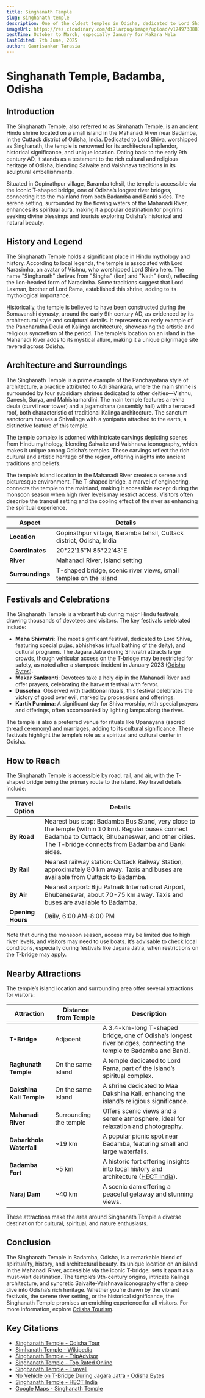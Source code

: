 ```yaml
---
title: Singhanath Temple
slug: singhanath-temple
description: One of the oldest temples in Odisha, dedicated to Lord Shiva, showcasing Kalingan architecture. Located on an island in the Mahanadi River, accessible by boat. Vibrant during Makara Sankranti..
imageUrl: https://res.cloudinary.com/di7larpuq/image/upload/v1749738887/IMG_20200229_133038_ctghaj.jpg
bestTime: October to March, especially January for Makara Mela
lastEdited: 7th June, 2025
author: Gaurisankar Tarasia
---
```



# Singhanath Temple, Badamba, Odisha

## Introduction

The Singhanath Temple, also referred to as Simhanath Temple, is an ancient Hindu shrine located on a small island in the Mahanadi River near Badamba, in the Cuttack district of Odisha, India. Dedicated to Lord Shiva, worshipped as Singhanath, the temple is renowned for its architectural splendor, historical significance, and unique location. Dating back to the early 9th century AD, it stands as a testament to the rich cultural and religious heritage of Odisha, blending Saivaite and Vaishnava traditions in its sculptural embellishments.

Situated in Gopinathpur village, Baramba tehsil, the temple is accessible via the iconic T-shaped bridge, one of Odisha’s longest river bridges, connecting it to the mainland from both Badamba and Banki sides. The serene setting, surrounded by the flowing waters of the Mahanadi River, enhances its spiritual aura, making it a popular destination for pilgrims seeking divine blessings and tourists exploring Odisha’s historical and natural beauty.

## History and Legend

The Singhanath Temple holds a significant place in Hindu mythology and history. According to local legends, the temple is associated with Lord Narasimha, an avatar of Vishnu, who worshipped Lord Shiva here. The name "Singhanath" derives from "Singha" (lion) and "Nath" (lord), reflecting the lion-headed form of Narasimha. Some traditions suggest that Lord Laxman, brother of Lord Rama, established this shrine, adding to its mythological importance.

Historically, the temple is believed to have been constructed during the Somavanshi dynasty, around the early 9th century AD, as evidenced by its architectural style and sculptural details. It represents an early example of the Pancharatha Deula of Kalinga architecture, showcasing the artistic and religious syncretism of the period. The temple’s location on an island in the Mahanadi River adds to its mystical allure, making it a unique pilgrimage site revered across Odisha.

## Architecture and Surroundings

The Singhanath Temple is a prime example of the Panchayatana style of architecture, a practice attributed to Adi Shankara, where the main shrine is surrounded by four subsidiary shrines dedicated to other deities—Vishnu, Ganesh, Surya, and Mahishamardini. The main temple features a rekha deula (curvilinear tower) and a jagamohana (assembly hall) with a terraced roof, both characteristic of traditional Kalinga architecture. The sanctum sanctorum houses a Shivalinga with a yonipatta attached to the earth, a distinctive feature of this temple.

The temple complex is adorned with intricate carvings depicting scenes from Hindu mythology, blending Saivaite and Vaishnava iconography, which makes it unique among Odisha’s temples. These carvings reflect the rich cultural and artistic heritage of the region, offering insights into ancient traditions and beliefs.

The temple’s island location in the Mahanadi River creates a serene and picturesque environment. The T-shaped bridge, a marvel of engineering, connects the temple to the mainland, making it accessible except during the monsoon season when high river levels may restrict access. Visitors often describe the tranquil setting and the cooling effect of the river as enhancing the spiritual experience.

| **Aspect**               | **Details**                                                                 |
|--------------------------|-----------------------------------------------------------------------------|
| **Location**             | Gopinathpur village, Baramba tehsil, Cuttack district, Odisha, India        |
| **Coordinates**          | 20°22′15″N 85°22′43″E                                                     |
| **River**                | Mahanadi River, island setting                                             |
| **Surroundings**         | T-shaped bridge, scenic river views, small temples on the island            |

## Festivals and Celebrations

The Singhanath Temple is a vibrant hub during major Hindu festivals, drawing thousands of devotees and visitors. The key festivals celebrated include:

- **Maha Shivratri**: The most significant festival, dedicated to Lord Shiva, featuring special pujas, abhishekas (ritual bathing of the deity), and cultural programs. The Jagara Jatra during Shivratri attracts large crowds, though vehicular access on the T-bridge may be restricted for safety, as noted after a stampede incident in January 2023 ([Odisha Bytes](https://odishabytes.com/odisha-no-vehicle-on-t-bridge-to-badamba-singhanath-temple-in-cuttack-during-jagara-jatra/)).
- **Makar Sankranti**: Devotees take a holy dip in the Mahanadi River and offer prayers, celebrating the harvest festival with fervor.
- **Dussehra**: Observed with traditional rituals, this festival celebrates the victory of good over evil, marked by processions and offerings.
- **Kartik Purnima**: A significant day for Shiva worship, with special prayers and offerings, often accompanied by lighting lamps along the river.

The temple is also a preferred venue for rituals like Upanayana (sacred thread ceremony) and marriages, adding to its cultural significance. These festivals highlight the temple’s role as a spiritual and cultural center in Odisha.

## How to Reach

The Singhanath Temple is accessible by road, rail, and air, with the T-shaped bridge being the primary route to the island. Key travel details include:

| **Travel Option**        | **Details**                                                                 |
|--------------------------|-----------------------------------------------------------------------------|
| **By Road**              | Nearest bus stop: Badamba Bus Stand, very close to the temple (within 10 km). Regular buses connect Badamba to Cuttack, Bhubaneswar, and other cities. The T-bridge connects from Badamba and Banki sides. |
| **By Rail**              | Nearest railway station: Cuttack Railway Station, approximately 80 km away. Taxis and buses are available from Cuttack to Badamba. |
| **By Air**               | Nearest airport: Biju Patnaik International Airport, Bhubaneswar, about 70-75 km away. Taxis and buses are available to Badamba. |
| **Opening Hours**        | Daily, 6:00 AM–8:00 PM                                                     |

Note that during the monsoon season, access may be limited due to high river levels, and visitors may need to use boats. It’s advisable to check local conditions, especially during festivals like Jagara Jatra, when restrictions on the T-bridge may apply.

## Nearby Attractions

The temple’s island location and surrounding area offer several attractions for visitors:

| **Attraction**           | **Distance from Temple** | **Description**                                           |
|--------------------------|--------------------------|-----------------------------------------------------------|
| **T-Bridge**             | Adjacent                 | A 3.4-km-long T-shaped bridge, one of Odisha’s longest river bridges, connecting the temple to Badamba and Banki. |
| **Raghunath Temple**     | On the same island       | A temple dedicated to Lord Rama, part of the island’s spiritual complex. |
| **Dakshina Kali Temple** | On the same island       | A shrine dedicated to Maa Dakshina Kali, enhancing the island’s religious significance. |
| **Mahanadi River**       | Surrounding the temple   | Offers scenic views and a serene atmosphere, ideal for relaxation and photography. |
| **Dabarkhola Waterfall** | ~19 km                   | A popular picnic spot near Badamba, featuring small and large waterfalls. |
| **Badamba Fort**         | ~5 km                    | A historic fort offering insights into local history and architecture ([HECT India](https://www.hectindia.com/guide/shree-singhanath-temple-gopinathpur-badamba)). |
| **Naraj Dam**            | ~40 km                   | A scenic dam offering a peaceful getaway and stunning views. |

These attractions make the area around Singhanath Temple a diverse destination for cultural, spiritual, and nature enthusiasts.

## Conclusion

The Singhanath Temple in Badamba, Odisha, is a remarkable blend of spirituality, history, and architectural beauty. Its unique location on an island in the Mahanadi River, accessible via the iconic T-bridge, sets it apart as a must-visit destination. The temple’s 9th-century origins, intricate Kalinga architecture, and syncretic Saivaite-Vaishnava iconography offer a deep dive into Odisha’s rich heritage. Whether you’re drawn by the vibrant festivals, the serene river setting, or the historical significance, the Singhanath Temple promises an enriching experience for all visitors. For more information, explore [Odisha Tourism](https://odishatour.in/singhanath-temple-cuttack/).

## Key Citations
- [Singhanath Temple - Odisha Tour](https://odishatour.in/singhanath-temple-cuttack/)
- [Simhanath Temple - Wikipedia](https://en.wikipedia.org/wiki/Simhanath_Temple)
- [Singhanath Temple - TripAdvisor](https://www.tripadvisor.in/Attraction_Review-g1154342-d5782376-Reviews-Simhanath_Temple-Cuttack_Cuttack_District_Odisha.html)
- [Singhanath Temple - Top Rated Online](https://www.top-rated.online/cities/Badamba/place/p/3034972/Singhanath%2BTemple%2C%2BGopinathpur%2C%2BBadamba)
- [Singhanath Temple - Trawell](https://www.trawell.in/orissa/cuttack/singhanath-temple)
- [No Vehicle on T-Bridge During Jagara Jatra - Odisha Bytes](https://odishabytes.com/odisha-no-vehicle-on-t-bridge-to-badamba-singhanath-temple-in-cuttack-during-jagara-jatra/)
- [Singhanath Temple - HECT India](https://www.hectindia.com/guide/shree-singhanath-temple-gopinathpur-badamba)
- [Google Maps - Singhanath Temple](https://www.google.com/maps/place/Shree+Singhanath+Temple,+Gopinathpur,+Badamba,+Odisha+754031/@20.370905,85.378533,17z/data=!3m1!4b1!4m5!3m4!1s0x3a3900601984137d:0x161277377052670!8m2!3d20.370905!4d85.378533)